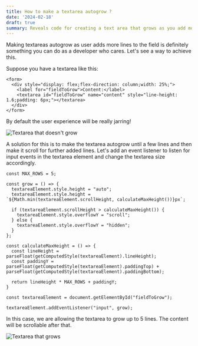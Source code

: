 ```yaml
---
title: How to make a textarea autogrow ?
date: '2024-02-18'
draft: true
summary: Reveals code for creating a text area that grows as you add more lines.
---
```


Making textareas autogrow as user adds more lines to the field is definitely something you can do as a developer who cares.
Let's see a way to  achieve this.

Suppose you have a textarea like this:

```
<form>
  <div style="display: flex;flex-direction: column;width: 25%;">
    <label for="fieldToGrow">Content:</label>
    <textarea id="fieldToGrow" name="content" style="line-height: 1.6;padding: 6px;"></textarea>
  </div>
</form>
```

By default the user experience will be really jarring!

![Textarea that doesn't grow](/static/images/non-growing-textarea.gif)

A solution for this is to make the textarea autogrow until a few lines and then make it scroll for further added lines.
Let's add an event listener to listen for input events in the textarea element and change the textarea size accordingly.

```
const MAX_ROWS = 5;

const grow = () => {
  textareaElement.style.height = "auto";
  textareaElement.style.height =  `${Math.min(textareaElement.scrollHeight, calculateMaxHeight())}px`;

  if (textareaElement.scrollHeight > calculateMaxHeight()) {
    textareaElement.style.overflowY = "scroll";
  } else {
    textareaElement.style.overflowY = "hidden";
  }
};

const calculateMaxHeight = () => {
  const lineHeight = parseFloat(getComputedStyle(textareaElement).lineHeight);
  const paddingY = parseFloat(getComputedStyle(textareaElement).paddingTop) + parseFloat(getComputedStyle(textareaElement).paddingBottom);

  return lineHeight * MAX_ROWS + paddingY;
}

const textareaElement = document.getElementById("fieldToGrow");

textareaElement.addEventListener("input", grow);
```

In this case, we are allowing the textarea to grow up to 5 lines. The content will be scrollable after that.

![Textarea that grows](/static/images/growing-textarea.gif)
